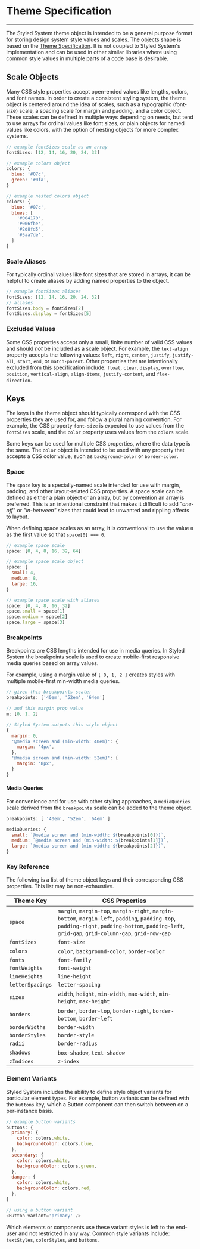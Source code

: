 # Theme Specification

---

The Styled System theme object is intended to be a general purpose format for storing design system style values and scales.
The objects shape is based on the [Theme Specification][].
It is not coupled to Styled System's implementation and can be used in other similar libraries
where using common style values in multiple parts of a code base is desirable.

[theme specification]: https://github.com/system-ui/theme-specification

## Scale Objects

Many CSS style properties accept open-ended values like lengths, colors, and font names.
In order to create a consistent styling system, the theme object is centered around the idea of scales, such as a typographic (font-size) scale, a spacing scale for margin and padding, and a color object.
These scales can be defined in multiple ways depending on needs, but tend to use arrays for ordinal values like font sizes, or plain objects for named values like colors, with the option of nesting objects for more complex systems.

```js
// example fontSizes scale as an array
fontSizes: [12, 14, 16, 20, 24, 32]
```

```js
// example colors object
colors: {
  blue: '#07c',
  green: '#0fa',
}
```

```js
// example nested colors object
colors: {
  blue: '#07c',
  blues: [
    '#004170',
    '#006fbe',
    '#2d8fd5',
    '#5aa7de',
  ]
}
```

### Scale Aliases

For typically ordinal values like font sizes that are stored in arrays, it can be helpful to create aliases by adding named properties to the object.

```js
// example fontSizes aliases
fontSizes: [12, 14, 16, 20, 24, 32]
// aliases
fontSizes.body = fontSizes[2]
fontSizes.display = fontSizes[5]
```

### Excluded Values

Some CSS properties accept only a small, finite number of valid CSS values and should _not_ be included as a scale object.
For example, the `text-align` property accepts the following values:
`left`, `right`, `center`, `justify`, `justify-all`, `start`, `end`, or `match-parent`.
Other properties that are intentionally excluded from this specification include: `float`, `clear`, `display`, `overflow`, `position`, `vertical-align`, `align-items`, `justify-content`, and `flex-direction`.

## Keys

The keys in the theme object should typically correspond with the CSS properties they are used for, and follow a plural naming convention.
For example, the CSS property `font-size` is expected to use values from the `fontSizes` scale, and the `color` property uses values from the `colors` scale.

Some keys can be used for multiple CSS properties, where the data type is the same. The `color` object is intended to be used with any property that accepts a CSS color value, such as `background-color` or `border-color`.

### Space

The `space` key is a specially-named scale intended for use with margin, padding, and other layout-related CSS properties.
A space scale can be defined as either a plain object or an array, but by convention an array is preferred.
This is an intentional constraint that makes it difficult to add _"one-off"_ or _"in-between"_ sizes that could lead to unwanted and rippling affects to layout.

When defining space scales as an array, it is conventional to use the value `0` as the first value so that `space[0] === 0`.

```js
// example space scale
space: [0, 4, 8, 16, 32, 64]
```

```js
// example space scale object
space: {
  small: 4,
  medium: 8,
  large: 16,
}
```

```js
// example space scale with aliases
space: [0, 4, 8, 16, 32]
space.small = space[1]
space.medium = space[2]
space.large = space[3]
```

### Breakpoints

Breakpoints are CSS lengths intended for use in media queries.
In Styled System the breakpoints scale is used to create mobile-first responsive media queries based on array values.

For example, using a margin value of `[ 0, 1, 2 ]` creates styles with multiple mobile-first min-width media queries.

```js
// given this breakpoints scale:
breakpoints: ['40em', '52em', '64em']
```

```js
// and this margin prop value
m: [0, 1, 2]
```

```js
// Styled System outputs this style object
{
  margin: 0,
  '@media screen and (min-width: 40em)': {
    margin: '4px',
  },
  '@media screen and (min-width: 52em)': {
    margin: '8px',
  }
}
```

#### Media Queries

For convenience and for use with other styling approaches, a `mediaQueries` scale derived from the `breakpoints` scale can be added to the theme object.

```js
breakpoints: [ '40em', '52em', '64em' ]

mediaQueries: {
  small: `@media screen and (min-width: ${breakpoints[0]})`,
  medium: `@media screen and (min-width: ${breakpoints[1]})`,
  large: `@media screen and (min-width: ${breakpoints[2]})`,
}
```

### Key Reference

The following is a list of theme object keys and their corresponding CSS properties.
This list may be non-exhaustive.

| Theme Key        | CSS Properties                                                                                                                                                                                     |
| ---------------- | -------------------------------------------------------------------------------------------------------------------------------------------------------------------------------------------------- |
| `space`          | `margin`, `margin-top`, `margin-right`, `margin-bottom`, `margin-left`, `padding`, `padding-top`, `padding-right`, `padding-bottom`, `padding-left`, `grid-gap`, `grid-column-gap`, `grid-row-gap` |
| `fontSizes`      | `font-size`                                                                                                                                                                                        |
| `colors`         | `color`, `background-color`, `border-color`                                                                                                                                                        |
| `fonts`          | `font-family`                                                                                                                                                                                      |
| `fontWeights`    | `font-weight`                                                                                                                                                                                      |
| `lineHeights`    | `line-height`                                                                                                                                                                                      |
| `letterSpacings` | `letter-spacing`                                                                                                                                                                                   |
| `sizes`          | `width`, `height`, `min-width`, `max-width`, `min-height`, `max-height`                                                                                                                            |
| `borders`        | `border`, `border-top`, `border-right`, `border-bottom`, `border-left`                                                                                                                             |
| `borderWidths`   | `border-width`                                                                                                                                                                                     |
| `borderStyles`   | `border-style`                                                                                                                                                                                     |
| `radii`          | `border-radius`                                                                                                                                                                                    |
| `shadows`        | `box-shadow`, `text-shadow`                                                                                                                                                                        |
| `zIndices`       | `z-index`                                                                                                                                                                                          |

### Element Variants

Styled System includes the ability to define style object variants for particular element types.
For example, button variants can be defined with the `buttons` key, which a Button component can then switch between on a per-instance basis.

```js
// example button variants
buttons: {
  primary: {
    color: colors.white,
    backgroundColor: colors.blue,
  },
  secondary: {
    color: colors.white,
    backgroundColor: colors.green,
  },
  danger: {
    color: colors.white,
    backgroundColor: colors.red,
  },
}

// using a button variant
<Button variant='primary' />
```

Which elements or components use these variant styles is left to the end-user and not restricted in any way.
Common style variants include: `textStyles`, `colorStyles`, and `buttons`.